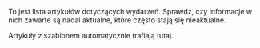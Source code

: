 
To jest lista artykułów dotyczących wydarzeń. Sprawdź, czy informacje w nich zawarte są nadal aktualne, które często stają się nieaktualne.

Artykuły z szablonem {{en/S|bieżące/Pl}} automatycznie trafiają tutaj.